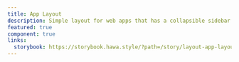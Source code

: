```yaml
---
title: App Layout
description: Simple layout for web apps that has a collapsible sidebar and a header with a menu.
featured: true
component: true
links:
  storybook: https://storybook.hawa.style/?path=/story/layout-app-layout--default
---
```


<ComponentPreview
  name="app-layout-demo"
  iFrame="https://64e1619a7b7d25e4d76a23c1-jkozxxptkk.chromatic.com/?path=/story/layout-app-layout--default&viewMode=story&shortcuts=false&singleStory=true"
/>
